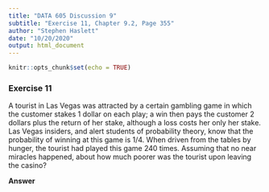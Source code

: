 ```yaml
---
title: "DATA 605 Discussion 9"
subtitle: "Exercise 11, Chapter 9.2, Page 355"
author: "Stephen Haslett"
date: "10/20/2020"
output: html_document
---
```


```r
knitr::opts_chunk$set(echo = TRUE)
```

### Exercise 11
A tourist in Las Vegas was attracted by a certain gambling game in which the customer stakes 1 dollar on each play; a win then pays the customer 2 dollars plus the return of her stake, although a loss costs her only her stake. Las Vegas insiders, and alert students of probability theory, know that the probability of winning at this game is 1/4. When driven from the tables by hunger, the tourist had played this game 240 times. Assuming that no near miracles happened, about how much poorer was the tourist upon leaving the casino?

**Answer**

```r
```
